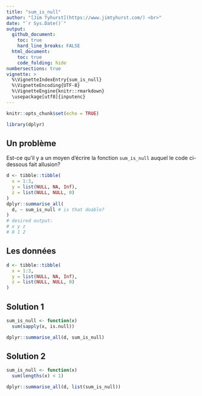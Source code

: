 ```yaml
---
title: "sum_is_null"
author: "[Jim Tyhurst](https://www.jimtyhurst.com/) <br>"
date: "`r Sys.Date()`"
output:
  github_document:
    toc: true
    hard_line_breaks: FALSE
  html_document:
    toc: true
    code_folding: hide
numbersections: true
vignette: >
  %\VignetteIndexEntry{sum_is_null}
  %\VignetteEncoding{UTF-8}
  %\VignetteEngine{knitr::rmarkdown}
  \usepackage[utf8]{inputenc}
---
```


```r
knitr::opts_chunk$set(echo = TRUE)

library(dplyr)
```

## Un problème

Est-ce qu'il y a un moyen d'écrire la fonction `sum_is_null` auquel le code ci-dessous fait allusion?

```r
d <- tibble::tibble(
  x = 1:3,
  y = list(NULL, NA, Inf),
  z = list(NULL, NULL, 0)
)
dplyr::summarise_all(
  d, ~ sum_is_null # is that doable?
)
# desired output:
# x y z
# 0 1 2
```

## Les données

```r
d <- tibble::tibble(
  x = 1:3,
  y = list(NULL, NA, Inf),
  z = list(NULL, NULL, 0)
)
```

## Solution 1

```r
sum_is_null <- function(x) 
  sum(sapply(x, is.null))

dplyr::summarise_all(d, sum_is_null)
```

## Solution 2

```r
sum_is_null <- function(x) 
  sum(lengths(x) < 1)

dplyr::summarise_all(d, list(sum_is_null))
```
